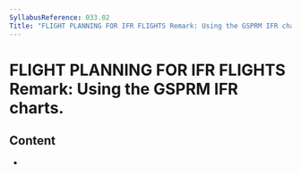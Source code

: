 ```yaml
---
SyllabusReference: 033.02
Title: "FLIGHT PLANNING FOR IFR FLIGHTS Remark: Using the GSPRM IFR charts. "
---
```


# FLIGHT PLANNING FOR IFR FLIGHTS Remark: Using the GSPRM IFR charts.

## Content

- <Link href="033.02.01" />
